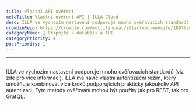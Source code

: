 ```yaml
---
title: Vlastní API ověření
metaTitle: Vlastní ověření API | ILLA Cloud
desc: ILLA ve výchozím nastavení podporuje mnoho ověřovacích standardů
crowdinRepo: https://crowdin.com/multilingual/illacloud-website/189?languages=cs&filter=basic&value=0
categoryName: 📲 Připojte k databázi a API
categoryPriority: 4
postPriority: 1
---
```


* * *

## <h2 hidden>Vlastní API ověření</h2>

ILLA ve výchozím nastavení podporuje mnoho ověřovacích standardů (viz zde pro více informací). 
ILLA má navíc vlastní autentizační režim, který umožňuje kombinovat více kroků podporujících prakticky jakoukoliv API autentizaci. 
Tyto metody ověřování mohou být použity jak pro REST, tak pro GrafQL.
